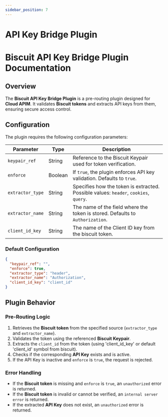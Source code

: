 ```yaml
---
sidebar_position: 7
---
```



# API Key Bridge Plugin

# Biscuit API Key Bridge Plugin Documentation

## Overview
The **Biscuit API Key Bridge Plugin** is a pre-routing plugin designed for **Cloud APIM**. It validates **Biscuit tokens** and extracts API keys from them, ensuring secure access control.

## Configuration
The plugin requires the following configuration parameters:

| Parameter       | Type    | Description |
|----------------|---------|-------------|
| `keypair_ref`   | String  | Reference to the Biscuit Keypair used for token verification. |
| `enforce`      | Boolean | If `true`, the plugin enforces API key validation. Defaults to `true`. |
| `extractor_type`| String  | Specifies how the token is extracted. Possible values: `header`, `cookies`, `query`. |
| `extractor_name`| String  | The name of the field where the token is stored. Defaults to `Authorization`. |
| `client_id_key`| String  |  The name of the Client ID key from the biscuit token. |

### Default Configuration
```json
{
  "keypair_ref": "",
  "enforce": true,
  "extractor_type": "header",
  "extractor_name": "Authorization",
  "client_id_key": "client_id"
}
```

## Plugin Behavior

### Pre-Routing Logic
1. Retrieves the **Biscuit token** from the specified source (`extractor_type` and `extractor_name`).
2. Validates the token using the referenced **Biscuit Keypair**.
3. Extracts the `client_id` from the token (using 'client_id_key' or default 'client_id' symbol from biscuit).
4. Checks if the corresponding **API Key** exists and is active.
5. If the API Key is inactive and `enforce` is `true`, the request is rejected.

### Error Handling
- If the **Biscuit token** is missing and `enforce` is `true`, an `unauthorized` error is returned.
- If the **Biscuit token** is invalid or cannot be verified, an `internal server error` is returned.
- If the extracted **API Key** does not exist, an `unauthorized` error is returned.